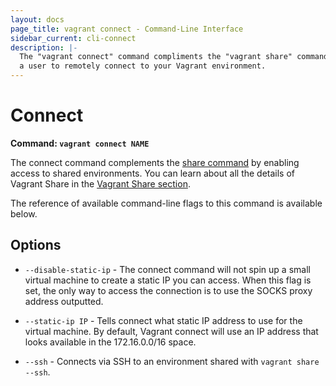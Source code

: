 ```yaml
---
layout: docs
page_title: vagrant connect - Command-Line Interface
sidebar_current: cli-connect
description: |-
  The "vagrant connect" command compliments the "vagrant share" command to allow
  a user to remotely connect to your Vagrant environment.
---
```


# Connect

**Command: `vagrant connect NAME`**

The connect command complements the
[share command](/docs/cli/share.html) by enabling access to shared
environments. You can learn about all the details of Vagrant Share in the
[Vagrant Share section](/docs/share/).

The reference of available command-line flags to this command
is available below.

## Options

- `--disable-static-ip` - The connect command will not spin up a small
  virtual machine to create a static IP you can access. When this flag is
  set, the only way to access the connection is to use the SOCKS proxy
  address outputted.

- `--static-ip IP` - Tells connect what static IP address to use for the virtual
  machine. By default, Vagrant connect will use an IP address that looks
  available in the 172.16.0.0/16 space.

- `--ssh` - Connects via SSH to an environment shared with
  `vagrant share --ssh`.
